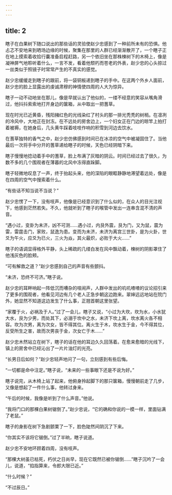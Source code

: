 ```yaml
---
---
---
```

title: 2
---



瞎子在白果树下随口说出的那些话的灵验使赵少忠感到了一种前所未有的恐惧。他忐忑不安地来到晒场边缘的时候，聚集在那里的人群已经渐渐散开了，一个瞎子正在地上摸索着收拾行囊准备启程赶路，另一个依旧坐在那株楝树下的木椅上，像是凝神屏气地聆听着什么，一言不发，看着他颓朽而苍老的外表，赵少忠的心头掠过一丝类似于照镜子时常常产生的不真实的感觉。

赵少忠缓缓走到瞎子的跟前，将一袋铜板递到瞎子的手中。在这两个外乡人面前，赵少忠的脸上显露出的虔诚肃穆的神情使四周的人大为惊异。

瞎子一动不动地坐在那儿，像是早就认出了他似的，一缕不经意的笑容从嘴角滑过，他抖抖索索地打开身边的箧箱，从中取出一把蓍草。

现在时光已近黄昏，残阳赭红色的光线染红了村头的那一排光秃秃的树梢。在凛冽的冷风中，大地正在封冻。在不远处的房舍边上，一个妇女正在门边的晾竿上拍打着被褥，在她身后，几头黄牛踩着吱吱作响的积雪到河边去饮水。

在蓍草独特的香气之中，赵少忠仿佛感到时间已在冰凉的空气中被凝固住了。当他最后一次将手中分开的蓍草递给瞎子的时候，天色已经阴暗下来。

瞎子慢慢地捻动着手中的蓍草，脸上布满了灰暗的阴云。时间已经过去了很久，为数不多的几个围观者在薄暮的北风中冻得直跺脚。

瞎子轻微地叹息了一声，终于抬起头来，他的深陷的眼眶静静地滞望着远处，像是在四周的空气中搜索着什么。

“有些话不知当说不当说？”

赵少忠愣了一下，没有吱声，他像是已经意识到了什么似的，在众人的目光注视下，他感到茫然若失。不久，他就听到了瞎子的喉管中发出一连串含混不清的声音。

“遇小过，变卦为未济，凶不可测……遇小过，内艮外震，艮为门，又为鼠，震为雷，雷霆击门，家败，鼠逸为患。变而为未济，未济为离宫三世卦，是为火卦，世爻为午火，应爻为已火，三火为焱，其火最炽，必败于大火……”

瞎子的语调显得格外平静，头上稀疏的几缕白发在风中飘动着，楝树的阴影罩住了他浅灰色的脸颊。

“可有解救之道？”赵少忠感到自己的声音有些颤抖。

“未济，恐终不可济。”瞎子说。

赵少忠的耳畔响起一阵低沉而嘈杂的喧闹声，人群中发出的叽叽喳喳的议论招引来了更多的围观者，他看见河边有几个老人正急步朝这边跑来。翠婶远远地站在院门外，她显然不知道这边发生了什么事，正翘首朝这里张望。

“家覆于火，必祸及于人。”过了一会儿，瞎子又说，“小过为大坎，坎为水，小水犹大水，艮为少男，而处其下，必溺于坎中之水，未济下坎上离，坎水离火各不相容。坎为次男，离为次女，皆不得其位。离火生于木，坎水生于金，今不得其位，反受所生之害，故而次男丧于金，次女亡于木……”

赵少忠木然站立在树下，瞎子的话在他的耳边久久回荡着。在愈来愈暗的光线下，镇上的房舍中已经沁出了一片片油灯的光亮。

“长男日后如何？”赵少忠轻声地问了一句，立刻感到有些后悔。

“一切都是命中注定。”瞎子说，“未来的一些事眼下还是不说为好。”

瞎子说完，从木椅上站了起来，他俯身拎起脚下的那只箧箱，慢慢朝前走了几步，又像是想起了一件什么事，他转过身来。

“午后的时候，我像是听到了什么声音。”他说。

“我将门口的那棵白果树锯倒了。”赵少忠说，“它的确和你说的一模一样，里面钻满了老鼠。”

瞎子的身影在树下急剧颤栗了一下，脸色陡然间阴沉了下来。

“你其实不该将它锯倒。”过了半晌，瞎子说道。

赵少忠不安地环顾着四周，没有吱声。

“那棵大树虽已枯死，朽伏之日尚早，现在它既然已被你锯倒……”瞎子沉吟了一会儿，说道，“掐指算来，令郎大限已近。”

“什么时候？”

“不过辰日。”